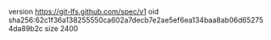 version https://git-lfs.github.com/spec/v1
oid sha256:62c1f36a138255550ca602a7decb7e2ae5ef6ea134baa8ab06d652754da89b2c
size 2400
